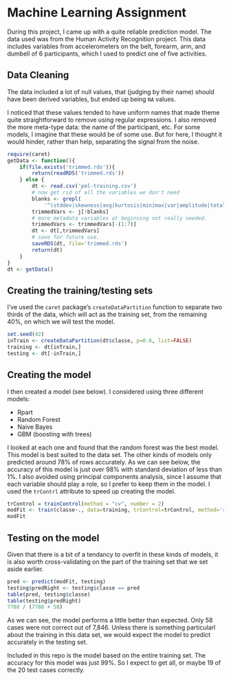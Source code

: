 Machine Learning Assignment
========================================================

During this project, I came up with a quite reliable prediction model. The data
used was from the Human Activity Recognition project. This data includes 
variables from accelerometers on the belt, forearm, arm, and dumbell of 6 
participants, which I used to predict one of five activities.

Data Cleaning
-------------

The data included a lot of null values, that (judging by their name) should have
been derived variables, but ended up being `NA` values. 

I noticed that these values tended to have uniform names that made theme quite
straightforward to remove using regular expressions. I also removed the more 
meta-type data: the name of the participant, etc. For some models, I imagine 
that these would be of some use. But for here, I thought it would hinder, 
rather than help, separating the signal from the noise.

```r
require(caret)
getData <- function(){
    if(file.exists('trimmed.rds')){
        return(readRDS('trimmed.rds'))
    } else {
        dt <- read.csv('pml-training.csv')
        # now get rid of all the variables we don't need
        blanks <- grepl(
            '^(stddev|skewness|avg|kurtosis|min|max|var|amplitude|total)', j)
        trimmedVars <- j[!blanks]
        # more metadata variables at beginning not really needed.
        trimmedVars <- trimmedVars[-(1:7)]
        dt <- dt[,trimmedVars]
        # save for future use.
        saveRDS(dt, file='trimmed.rds')
        return(dt)
    }
}
dt <- getData()
```

Creating the training/testing sets
----------------------------------

I've used the `caret` package's `createDataPartition` function to separate
two thirds of the data, which will act as the training set, from the remaining
40%, on which we will test the model.

```r
set.seed(42)
inTrain <- createDataPartition(dt$classe, p=0.6, list=FALSE)
training <- dt[inTrain,]
testing <- dt[-inTrain,]
```

Creating the model
------------------

I then created a model (see below). I considered using three different models:

*   Rpart
*   Random Forest
*   Naive Bayes
*   GBM (boosting with trees)

I looked at each one and found that the random forest was the best model. This 
model is best suited to the data set. The other kinds of models only predicted
around 78% of rows accurately. As we can see below, the accuracy of this model
is just over 98% with standard deviation of less than 1%. I also avoided using
principal components analysis, since I assume that each variable should play 
a role, so I prefer to keep them in the model. I used the `trContrl` attribute
to speed up creating the model.

```r
trControl = trainControl(method = "cv", number = 2)
modFit <- train(classe~., data=training, trControl=trControl, method='rf')
modFit
```

Testing on the model
--------------------

Given that there is a bit of a tendancy to overfit in these kinds of models, it
is also worth cross-validating on the part of the training set that we set aside
earlier.

```r
pred <- predict(modFit, testing)
testing$predRight <- testing$classe == pred
table(pred, testing$classe)
table(testing$predRight)
7788 / (7788 + 58)
```

As we can see, the model performs a little better than expected. Only 58 cases
were not correct out of 7,846. Unless there is something particularl about the
training in this data set, we would expect the model to predict accurately in 
the testing set.

Included in this repo is the model based on the entire training set. The 
accuracy for this model was just 99%. So I expect to get all, or maybe 19 of the
20 test cases correctly.
